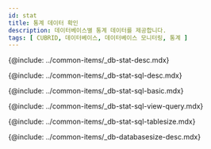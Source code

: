 ```yaml
---
id: stat
title: 통계 데이터 확인
description: 데이터베이스별 통계 데이터를 제공합니다.
tags: [ CUBRID, 데이터베이스, 데이터베이스 모니터링, 통계 ]
---
```



<!-- 개요 -->
{@include: ../common-items/_db-stat-desc.mdx}

<!-- SQL 통계 -->
{@include: ../common-items/_db-stat-sql-desc.mdx}

<!-- SQL 통계 기본 사용 안내 -->
{@include: ../common-items/_db-stat-sql-basic.mdx}

<!-- 쿼리별 수행 추이, 자세히 보기 -->
{@include: ../common-items/_db-stat-sql-view-query.mdx}

<!-- 테이블 사이즈 증감 -->
{@include: ../common-items/_db-stat-sql-tablesize.mdx}

<!-- 데이터베이스 사이즈 -->
{@include: ../common-items/_db-databasesize-desc.mdx}